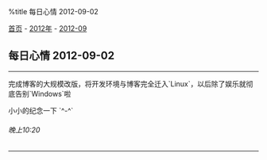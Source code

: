 %title 每日心情 2012-09-02

[[../../../index|首页]] - [[../index|2012年]] - [[index|2012-09]]
==每日心情 2012-09-02==
----
完成博客的大规模改版，将开发环境与博客完全迁入`Linux`，以后除了娱乐就彻底告别`Windows`啦

小小的纪念一下 `^-^`
======晚上10:20======
----
